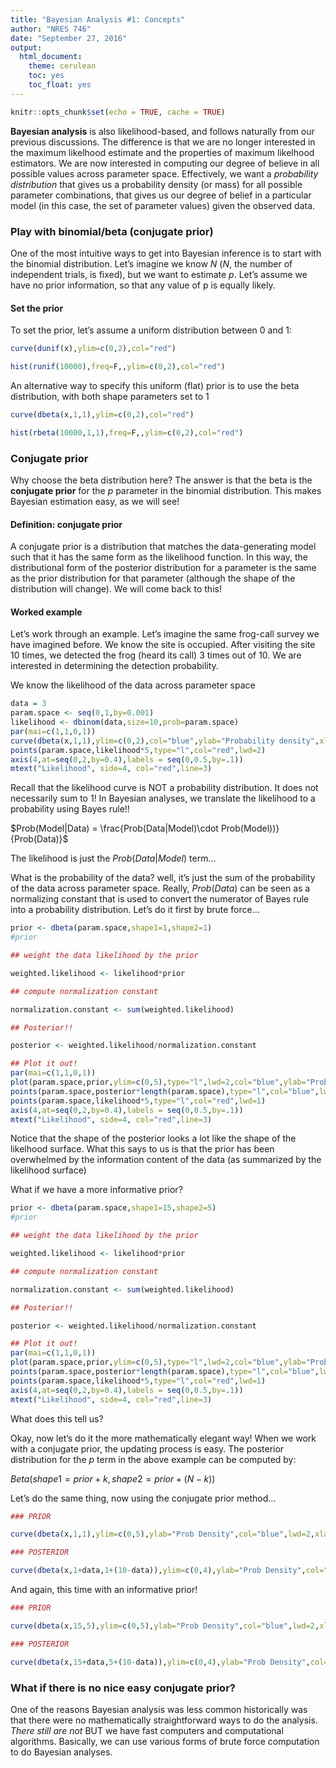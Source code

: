 ```yaml
---
title: "Bayesian Analysis #1: Concepts"
author: "NRES 746"
date: "September 27, 2016"
output: 
  html_document: 
    theme: cerulean
    toc: yes
    toc_float: yes
---
```


```r
knitr::opts_chunk$set(echo = TRUE, cache = TRUE)
```

**Bayesian analysis** is also likelihood-based, and follows naturally from our previous discussions. The difference is that we are no longer interested in the maximum likelhood estimate and the properties of maximum likelhood estimators. We are now interested in computing our degree of believe in all possible values across parameter space. Effectively, we want a *probability distribution* that gives us a probability density (or mass) for all possible parameter combinations, that gives us our degree of belief in a particular model (in this case, the set of parameter values) given the observed data.    

### Play with binomial/beta (conjugate prior)

One of the most intuitive ways to get into Bayesian inference is to start with the binomial distribution. Let's imagine we know *N* (*N*, the number of independent trials, is fixed), but we want to estimate *p*. Let's assume we have no prior information, so that any value of p is equally likely.

#### Set the prior

To set the prior, let's assume a uniform distribution between 0 and 1:

```r

curve(dunif(x),ylim=c(0,2),col="red")

hist(runif(10000),freq=F,,ylim=c(0,2),col="red")

```

An alternative way to specify this uniform (flat) prior is to use the beta distribution, with both shape parameters set to 1


```r
curve(dbeta(x,1,1),ylim=c(0,2),col="red")

hist(rbeta(10000,1,1),freq=F,,ylim=c(0,2),col="red")

```

### Conjugate prior

Why choose the beta distribution here? The answer is that the beta is the **conjugate prior** for the *p* parameter in the binomial distribution. This makes Bayesian estimation easy, as we will see!

#### Definition: conjugate prior

A conjugate prior is a distribution that matches the data-generating model such that it has the same form as the likelihood function. In this way, the distributional form of the posterior distribution for a parameter is the same as the prior distribution for that parameter (although the shape of the distribution will change). We will come back to this!

#### Worked example 

Let's work through an example. Let's imagine the same frog-call survey we have imagined before. We know the site is occupied. After visiting the site 10 times, we detected the frog (heard its call) 3 times out of 10. We are interested in determining the detection probability. 

We know the likelihood of the data across parameter space

```r
data = 3
param.space <- seq(0,1,by=0.001)
likelihood <- dbinom(data,size=10,prob=param.space)
par(mai=c(1,1,0,1))
curve(dbeta(x,1,1),ylim=c(0,2),col="blue",ylab="Probability density",xlab="param.space")
points(param.space,likelihood*5,type="l",col="red",lwd=2)
axis(4,at=seq(0,2,by=0.4),labels = seq(0,0.5,by=.1))
mtext("Likelihood", side=4, col="red",line=3)

```

Recall that the likelihood curve is NOT a probability distribution. It does not necessarily sum to 1! In Bayesian analyses, we translate the likelihood to a probability using Bayes rule!!

$Prob(Model|Data) = \frac{Prob(Data|Model)\cdot Prob(Model))}{Prob(Data)}$

The likelihood is just the $Prob(Data|Model)$ term...

What is the probability of the data? well, it's just the sum of the probability of the data across parameter space. Really, $Prob(Data)$ can be seen as a normalizing constant that is used to convert the numerator of Bayes rule into a probability distribution. Let's do it first by brute force...

```r

prior <- dbeta(param.space,shape1=1,shape2=1)
#prior

## weight the data likelihood by the prior

weighted.likelihood <- likelihood*prior

## compute normalization constant

normalization.constant <- sum(weighted.likelihood)

## Posterior!!

posterior <- weighted.likelihood/normalization.constant

## Plot it out!
par(mai=c(1,1,0,1))
plot(param.space,prior,ylim=c(0,5),type="l",lwd=2,col="blue",ylab="Probability",xlab="param.space")
points(param.space,posterior*length(param.space),type="l",col="blue",lwd=2,lty=2)
points(param.space,likelihood*5,type="l",col="red",lwd=1)
axis(4,at=seq(0,2,by=0.4),labels = seq(0,0.5,by=.1))
mtext("Likelihood", side=4, col="red",line=3)

```

Notice that the shape of the posterior looks a lot like the shape of the likelhood surface. What this says to us is that the prior has been overwhelmed by the information content of the data (as summarized by the likelihood surface)

What if we have a more informative prior?

```r
prior <- dbeta(param.space,shape1=15,shape2=5)
#prior

## weight the data likelihood by the prior

weighted.likelihood <- likelihood*prior

## compute normalization constant

normalization.constant <- sum(weighted.likelihood)

## Posterior!!

posterior <- weighted.likelihood/normalization.constant

## Plot it out!
par(mai=c(1,1,0,1))
plot(param.space,prior,ylim=c(0,5),type="l",lwd=2,col="blue",ylab="Probability",xlab="param.space")
points(param.space,posterior*length(param.space),type="l",col="blue",lwd=2,lty=2)
points(param.space,likelihood*5,type="l",col="red",lwd=1)
axis(4,at=seq(0,2,by=0.4),labels = seq(0,0.5,by=.1))
mtext("Likelihood", side=4, col="red",line=3)
```

What does this tell us?

Okay, now let's do it the more mathematically elegant way! When we work with a conjugate prior, the updating process is easy. The posterior distribution for the *p* term in the above example can be computed by:

$Beta(shape1=prior+k,shape2=prior+(N-k))$

Let's do the same thing, now using the conjugate prior method...

```r

### PRIOR

curve(dbeta(x,1,1),ylim=c(0,5),ylab="Prob Density",col="blue",lwd=2,xlab="param.space")

### POSTERIOR

curve(dbeta(x,1+data,1+(10-data)),ylim=c(0,4),ylab="Prob Density",col="blue",lwd=2,lty=2,xlab="param.space",add=T)

```

And again, this time with an informative prior!

```r
### PRIOR

curve(dbeta(x,15,5),ylim=c(0,5),ylab="Prob Density",col="blue",lwd=2,xlab="param.space")

### POSTERIOR

curve(dbeta(x,15+data,5+(10-data)),ylim=c(0,4),ylab="Prob Density",col="blue",lwd=2,lty=2,xlab="param.space",add=T)
```

### What if there is no nice easy conjugate prior?

One of the reasons Bayesian analysis was less common historically was that there were no mathematically straightforward ways to do the analysis. *There still are not* BUT we have fast computers and computational algorithms. Basically, we can use various forms of brute force computation to do Bayesian analyses. 




